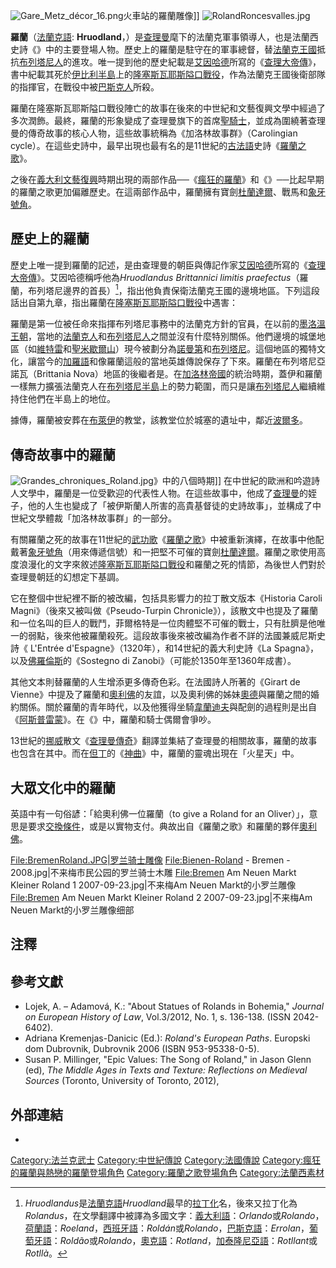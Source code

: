 {{About|歷史人物與查理曼十二聖騎士之一|同名或類似名或消歧義的条目名|羅蘭}}
[[File:Gare_Metz_décor_16.png|thumb]]火車站的羅蘭雕像]]
[[File:RolandRoncesvalles.jpg|thumb]]

'''羅蘭'''（[[法蘭克語|法蘭克語]]: '''Hruodland'''，{{bd|736年||778年|8月14日}}）是[[查理曼|查理曼]]麾下的法蘭克軍事領導人，也是法蘭西史詩《{{Link-en|加洛林故事群|Matter of France}}》中的主要登場人物。歷史上的羅蘭是駐守在{{Link-en|布列塔尼邊界|Breton March}}的軍事總督，替[[法蘭克王國|法蘭克王國]]抵抗[[布列塔尼人|布列塔尼人]]的進攻。唯一提到他的歷史紀載是[[艾因哈德|艾因哈德]]所寫的《[[查理大帝傳|查理大帝傳]]》，書中紀載其死於[[伊比利半島|伊比利半島]]上的[[隆塞斯瓦耶斯隘口戰役_(778年)|隆塞斯瓦耶斯隘口戰役]]，作為法蘭克王國後衛部隊的指揮官，在戰役中被[[巴斯克人|巴斯克人]]所殺。

羅蘭在隆塞斯瓦耶斯隘口戰役陣亡的故事在後來的中世紀和文藝復興文學中經過了多次潤飾。最終，羅蘭的形象變成了查理曼旗下的首席[[聖騎士|聖騎士]]，並成為圍繞著查理曼的傳奇故事的核心人物，這些故事統稱為《加洛林故事群》（Carolingian cycle）。在這些史詩中，最早出現也最有名的是11世紀的[[古法語|古法語]]史詩《[[羅蘭之歌|羅蘭之歌]]》。

之後在[[義大利|義大利]][[文藝復興|文藝復興]]時期出現的兩部作品──《[[瘋狂的羅蘭|瘋狂的羅蘭]]》和《{{Link-en|熱戀的羅蘭|Orlando Innamorato}}》──比起早期的羅蘭之歌更加偏離歷史。在這兩部作品中，羅蘭擁有寶劍[[杜蘭達爾|杜蘭達爾]]、戰馬{{Link-en|韋蘭迪夫|Veillantif}}和[[象牙號角|象牙號角]]。

==歷史上的羅蘭==
歷史上唯一提到羅蘭的記述，是由查理曼的朝臣與傳記作家[[艾因哈德|艾因哈德]]所寫的《[[查理大帝傳|查理大帝傳]]》。艾因哈德稱呼他為''Hruodlandus Brittannici limitis praefectus''（羅蘭，布列塔尼邊界的首長）<ref>''Hruodlandus''是[[法蘭克語|法蘭克語]]''Hruodland''最早的[[中世紀拉丁語|拉丁化]]名，後來又拉丁化為''Rolandus''，在文學翻譯中被譯為多國文字：[[義大利語|義大利語]]：''Orlando''或''Rolando''，[[荷蘭語|荷蘭語]]：''Roeland''，[[西班牙語|西班牙語]]：''Roldán''或''Rolando''，[[巴斯克語|巴斯克語]]：''Errolan''，[[葡萄牙語|葡萄牙語]]：''Roldão''或''Rolando''，[[奧克語|奧克語]]：''Rotland''，[[加泰隆尼亞語|加泰隆尼亞語]]：''Rotllant''或''Rotllà''。</ref>，指出他負責保衛法蘭克王國的邊境地區{{Link-en|布列塔尼邊界|Breton March}}。下列這段話出自第九章，指出羅蘭在[[隆塞斯瓦耶斯隘口戰役_(778年)|隆塞斯瓦耶斯隘口戰役]]中遇害：

{{quote|當[[查理曼|他]]在[[薩克森戰爭|薩克森戰爭]]中激烈奮鬥時，他幾乎沒有休息時間，且就在他將衛戍部隊安置在邊界的選定地點之後，查理盡可能使出最大能力來發動攻勢，在788年進駐西班牙。他的軍隊穿過了[[庇里牛斯山|庇里牛斯山]]，查理接受了他所經過的所有城鎮和軍事據點的投降。查理的軍隊安全無恙，但就在返回法蘭西途中，路經庇里牛斯山時，他與[[巴斯克人|巴斯克人]]短兵相接。由於這塊地方徹底地被茂密的森林所覆蓋，它成為了埋伏的最佳地點。在那裡，查理的軍隊被狹窄的地形所限，迫使他們將行軍隊形變換為直線型，巴斯克人就在高山上設下埋伏……在這場戰鬥中，輕巧的武器與優越的地勢讓巴斯克人佔據上風，而法蘭克人則處於下風，因為他們的武器沉重，所站的地面也不夠平坦。國王的總監埃格哈德（Eggihard）、皇宮伯爵安塞爾姆（Anselm）、{{Link-en|布列塔尼邊界|Breton March}}的總督羅蘭，以及其他許多人都在這場衝突中死去。參戰巴斯克人隊伍隨後解散，使得[查理曼]無法進行還擊<ref>Dutton, Paul Edward, ed. and trans. ''Charlemagne's Courtier: The Complete Einhard'', pp. 21-22.  Peterborough, Ontario, Canada: Broadview Press, 1998. [http://www.thelatinlibrary.com/ein.html Einhard at the Latin Library].</ref>。}}

羅蘭是第一位被任命來指揮布列塔尼事務中的法蘭克方針的官員，在以前的[[墨洛溫王朝|墨洛溫王朝]]，當地的[[法蘭克人|法蘭克人]]和[[布列塔尼人|布列塔尼人]]之間並沒有什麼特別關係。他們邊境的城堡地區（如[[維特雷|維特雷]]和[[聖米歇爾山|聖米歇爾山]]）現今被劃分為[[諾曼第|諾曼第]]和[[布列塔尼|布列塔尼]]。這個地區的獨特文化，讓當今的[[加羅語|加羅語]]和像羅蘭這般的當地英雄傳說保存了下來。羅蘭在布列塔尼亞諾瓦（Brittania Nova）地區的後繼者是{{Link-en|南特的蓋伊|Guy of Nantes}}。在[[加洛林帝國|加洛林帝國]]的統治時期，蓋伊和羅蘭一樣無力擴張法蘭克人在[[布列塔尼半島|布列塔尼半島]]上的勢力範圍，而只是讓[[布列塔尼人|布列塔尼人]]繼續維持住他們在半島上的地位。

據傳，羅蘭被安葬在[[布萊伊|布萊伊]]的教堂，該教堂位於城塞的遺址中，鄰近[[波爾多|波爾多]]。

==傳奇故事中的羅蘭==
[[Image:Grandes_chroniques_Roland.jpg|thumb]]》中的八個時期]]
在中世紀的歐洲和吟遊詩人文學中，羅蘭是一位受歡迎的代表性人物。在這些故事中，他成了[[查理曼|查理曼]]的姪子，他的人生也變成了「被伊斯蘭人所害的高貴基督徒的史詩故事」，並構成了中世紀文學體裁「加洛林故事群」的一部分。

有關羅蘭之死的故事在11世紀的[[武功歌|武功歌]]《[[羅蘭之歌|羅蘭之歌]]》中被重新演繹，在故事中他配戴著[[象牙號角|象牙號角]]（用來傳遞信號）和一把堅不可催的寶劍[[杜蘭達爾|杜蘭達爾]]。羅蘭之歌使用高度浪漫化的文字來敘述[[隆塞斯瓦耶斯隘口戰役_(778年)|隆塞斯瓦耶斯隘口戰役]]和羅蘭之死的情節，為後世人們對於查理曼朝廷的幻想定下基調。

它在整個中世紀裡不斷的被改編，包括具影響力的拉丁散文版本《Historia Caroli Magni》（後來又被叫做《Pseudo-Turpin Chronicle》），該散文中也提及了羅蘭和一位名叫{{Link-en|菲爾格特|Ferragut}}的巨人的戰鬥，菲爾格特是一位肉體堅不可催的戰士，只有肚臍是他唯一的弱點，後來他被羅蘭殺死。這段故事後來被改編為作者不詳的法國兼威尼斯史詩《 L'Entrée d'Espagne》（1320年），和14世紀的義大利史詩《La Spagna》，以及[[佛羅倫斯|佛羅倫斯]]的《Sostegno di Zanobi》（可能於1350年至1360年成書）。

其他文本則替羅蘭的人生增添更多傳奇色彩。在法國詩人{{Link-en|Bertrand de Bar-sur-Aube}}所著的《Girart de Vienne》中提及了羅蘭和[[奧利佛(騎士)|奧利佛]]的友誼，以及奧利佛的姊妹[[奧德|奧德]]與羅蘭之間的婚約關係。關於羅蘭的青年時代，以及他獲得坐騎[[韋蘭迪夫|韋蘭迪夫]]與配劍的過程則是出自《[[阿斯普雷蒙|阿斯普雷蒙]]》。在《{{Link-en|埃蒙四子傳|The Four Sons of Aymon}}》中，羅蘭和騎士{{Link-en|雷諾·德·蒙托邦|Renaud de Montauban}}偶爾會爭吵。

13世紀的[[挪威|挪威]]散文《[[查理曼傳奇|查理曼傳奇]]》翻譯並集結了查理曼的相關故事，羅蘭的故事也包含在其中。而在[[但丁|但丁]]的《[[神曲|神曲]]》中，羅蘭的靈魂出現在「火星天」中。

==大眾文化中的羅蘭==
英語中有一句俗諺：「給奧利佛一位羅蘭（to give a Roland for an Oliver）」，意思是要求[[交換條件|交換條件]]，或是以實物支付。典故出自《羅蘭之歌》和羅蘭的夥伴[[奧利佛(騎士)|奧利佛]]。
<gallery>
File:BremenRoland.JPG|罗兰骑士雕像
File:Bienen-Roland - Bremen - 2008.jpg|不来梅市民公园的罗兰骑士木雕
File:Bremen Am Neuen Markt Kleiner Roland 1 2007-09-23.jpg|不来梅Am Neuen Markt的小罗兰雕像
File:Bremen Am Neuen Markt Kleiner Roland 2 2007-09-23.jpg|不来梅Am Neuen Markt的小罗兰雕像细部
</gallery>

==注釋==
{{reflist}}

==參考文獻==
*Lojek, A. – Adamová, K.: "About Statues of Rolands in Bohemia," ''Journal on European History of Law'',  Vol.3/2012, No. 1, s. 136-138. (ISSN 2042-6402).
*Adriana Kremenjas-Danicic (Ed.): ''Roland's European Paths''. Europski dom Dubrovnik, Dubrovnik 2006 (ISBN 953-95338-0-5).
*Susan P. Millinger, "Epic Values: The Song of Roland," in Jason Glenn (ed), ''The Middle Ages in Texts and Texture: Reflections on Medieval Sources'' (Toronto, University of Toronto, 2012),

==外部連結==

*{{Cite AmCyc|Roland}}
{{Authority control}}
{{法蘭西素材}}

{{DEFAULTSORT:Roland}}
[[Category:法兰克武士|Category:法兰克武士]]
[[Category:中世紀傳說|Category:中世紀傳說]]
[[Category:法國傳說|Category:法國傳說]]
[[Category:瘋狂的羅蘭與熱戀的羅蘭登場角色|Category:瘋狂的羅蘭與熱戀的羅蘭登場角色]]
[[Category:羅蘭之歌登場角色|Category:羅蘭之歌登場角色]]
[[Category:法蘭西素材|Category:法蘭西素材]]